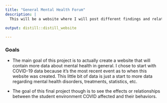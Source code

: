 ```yaml
---
title: "General Mental Health Forum"
description: |
  This will be a website where I will post different findings and relationships on anything mental health related or maybe something that I might just find interesting. Some things that I already have include effects on students form COVID and also effects on some adults. I am currently adding more stuff so stay tuned for more! This started out actually with my final project from David Kane's Data Science Camp and I was interested in continuing with more.
  
output: distill::distill_website

---
```

### Goals

* The main goal of this project is to actually create a website that will contain more data about mental health in general. I chose to start with COVID-19 data because it's the most recent event as to when this website was created. This little bit of data is just a start to more data regarding mental health disorders, treatments, statistics, etc. 

* The goal of this final project though is to see the effects or relationships between the student environment COVID affected and their behaviors.

